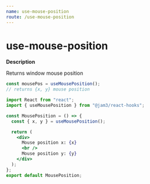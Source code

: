 ```yaml
---
name: use-mouse-position
route: /use-mouse-position
---
```



# use-mouse-position

**Description**

Returns window mouse position

```js
const mousePos = useMousePosition();
// returns {x, y} mouse position
```

<Playground>
  <MousePosition />
</Playground>

```jsx
import React from "react";
import { useMousePosition } from "@jam3/react-hooks";

const MousePosition = () => {
  const { x, y } = useMousePosition();

  return (
    <div>
      Mouse position x: {x}
      <br />
      Mouse position y: {y}
    </div>
  );
};
export default MousePosition;
```
